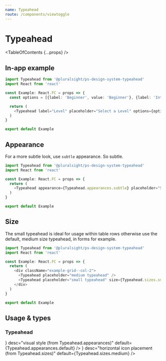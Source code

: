 ```yaml
---
name: Typeahead
route: /components/viewtoggle
---
```



# Typeahead

<TableOfContents {...props} />

## In-app example

```typescript
import Typeahead from '@pluralsight/ps-design-system-typeahead'
import React from 'react'

const Example: React.FC = props => {
  const options = [{label: 'Beginner', value: 'Beginner'}, {label: 'Intermediate', value: 'Intermediate'}, {label: 'Advanced', value: 'Advanced'}]

  return (
    <Typeahead label="Level" placeholder="Select a Level" options={options}/>
  )
}

export default Example
```

## Appearance

For a more subtle look, use `subtle` appearance. So subtle.

```typescript startExpanded=false
import Typeahead from '@pluralsight/ps-design-system-typeahead'
import React from 'react'

const Example: React.FC = props => {
  return (
    <Typeahead appearance={Typeahead.appearances.subtle} placeholder="Search" />
  )
}

export default Example
```

## Size

The small typeahead is ideal for usage within table rows otherwise use the default, medium size typeahead, in forms for example.

```typescript startExpanded=false
import Typeahead from '@pluralsight/ps-design-system-typeahead'
import React from 'react'

const Example: React.FC = props => {
  return (
    <div className="example-grid--col-2">
      <Typeahead placeholder="medium typeahead" />
      <Typeahead placeholder="small typeahead" size={Typeahead.sizes.small} />
    </div>
  )
}

export default Example
```

## Usage & types

<Usage
  install="npm install @pluralsight/ps-design-system-typeahead"
  import="import VerticalTabs from '@pluralsight/ps-design-system-typeahead'"
  packageName="typeahead"
  version={props.version}
/>

### Typeahead

<TypesTable>
  <TypesProp
    name="appearance"
    type={<TypesEnum enum={Typeahead.appearances} />}
    desc="visual style (from Typeahead.appearances)"
    default={Typeahead.appearances.default}
  />
  <TypesProp
    name="disabled"
    type="boolean"
    desc="standard input disable flag"
    default="false"
  />
  <TypesProp
    name="error"
    type="boolean"
    desc="error state flag"
    default="false"
  />
  <TypesProp name="label" type="string" desc="identifying string for input" />
  <TypesProp
    name="onChange"
    type="(Event, nextValue) => void"
    desc="triggered when value changes"
  />
   <TypesProp name="options" required type="Option[]" />
  <TypesProp name="placeholder" type="string" desc="in-field usage hint" />
  <TypesProp
    name="size"
    type={<TypesEnum enum={Typeahead.sizes} />}
    desc="horizontal icon placement (from Typeahead.sizes)"
    default={Typeahead.sizes.medium}
  />
  <TypesProp
    name="subLabel"
    type="string"
    desc="supporting text or error messaging"
  />
  <TypesProp name="value" type="string" desc="controlled value" />
</TypesTable>
